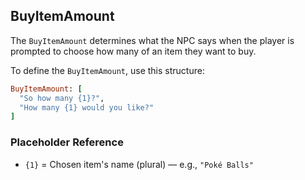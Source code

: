 ## BuyItemAmount

The `BuyItemAmount` determines what the NPC says when the player is prompted to choose how many of an item they want to buy. 

<PMSpeeches speech="BuyItemAmount"/>

To define the `BuyItemAmount`, use this structure:
<br/>
```ruby
BuyItemAmount: [
  "So how many {1}?", 
  "How many {1} would you like?"
]
```
### Placeholder Reference
- `{1}` = Chosen item's name (plural) — e.g., `"Poké Balls"`
<br/>
<ImageWithCaption src="/images/documentation/poke-market/BuyItemAmount 1.png" caption="BuyItemAmount 1"/>
<ImageWithCaption src="/images/documentation/poke-market/BuyItemAmount 2.png" caption="BuyItemAmount 2"/>